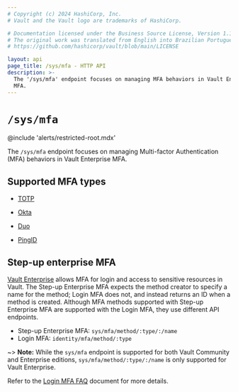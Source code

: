 ```yaml
---
# Copyright (c) 2024 HashiCorp, Inc.
# Vault and the Vault logo are trademarks of HashiCorp.

# Documentation licensed under the Business Source License, Version 1.1.
# The original work was translated from English into Brazilian Portuguese.
# https://github.com/hashicorp/vault/blob/main/LICENSE

layout: api
page_title: /sys/mfa - HTTP API
description: >-
  The '/sys/mfa' endpoint focuses on managing MFA behaviors in Vault Enterprise
  MFA.
---
```


# `/sys/mfa`

@include 'alerts/restricted-root.mdx'

The `/sys/mfa` endpoint focuses on managing Multi-factor Authentication (MFA)
behaviors in Vault Enterprise MFA.

## Supported MFA types

- [TOTP](/vault/api-docs/system/mfa/totp)

- [Okta](/vault/api-docs/system/mfa/okta)

- [Duo](/vault/api-docs/system/mfa/duo)

- [PingID](/vault/api-docs/system/mfa/pingid)

## Step-up enterprise MFA

[Vault Enterprise](/vault/docs/enterprise/mfa) allows MFA for login and access to
sensitive resources in Vault.  The Step-up Enterprise MFA expects the method
creator to specify a name for the method; Login MFA does not, and instead
returns an ID when a method is created. Although MFA methods supported with Step-up Enterprise MFA are supported with the Login MFA, they use different API endpoints.

- Step-up Enterprise MFA: `sys/mfa/method/:type/:/name`
- Login MFA: `identity/mfa/method/:type`

~> **Note:** While the `sys/mfa` endpoint is supported for both Vault Community and Enterprise editions, `sys/mfa/method/:type/:/name` is only supported for Vault Enterprise.

Refer to the [Login MFA
FAQ](/vault/docs/auth/login-mfa/faq#q-are-there-new-mfa-api-endpoints-introduced-as-part-of-the-new-vault-version-1-10-mfa-for-login-functionality) document
for more details.
